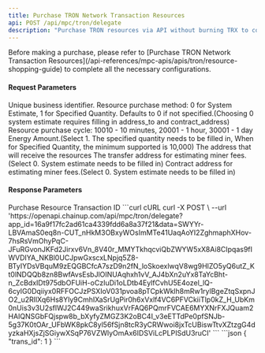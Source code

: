 ```yaml
---
title: Purchase TRON Network Transaction Resources
api: POST /api/mpc/tron/delegate
description: "Purchase TRON resources via API without burning TRX to complete the transaction."
---
```

<Tip> 
Before making a purchase, please refer to [Purchase TRON Network Transaction Resources](/api-references/mpc-apis/apis/tron/resource-shopping-guide) to complete all the necessary configurations.
</Tip>


#### Request Parameters
<ParamField query="request_id" type="string" required>
     Unique business identifier. 
</ParamField>
<ParamField query="buy_type" type="integer">
    Resource purchase method: 0 for System Estimate, 1 for Specified Quantity. Defaults to 0 if not specified.(Choosing 0 system estimate requires filling in address_to and contract_address)
</ParamField>
<ParamField query="service_charge_type" type="string" required>
    Resource purchase cycle:
    10010 - 10 minutes,
    20001 - 1 hour,
    30001 - 1 day
</ParamField>

<ParamField query="energy_num" type="integer" >
   Energy Amount.(Select 1. The specified quantity needs to be filled in, When for Specified Quantity, the minimum supported is 10,000)
</ParamField>
<ParamField query="address_from" type="string" required>
    The address that will receive the resources
</ParamField>
<ParamField query="address_to" type="string">
    The transfer address for estimating miner fees.(Select 0. System estimate needs to be filled in)
</ParamField>
<ParamField query="contract_address" type="string">
    Contract address for estimating miner fees.(Select 0. System estimate needs to be filled in)
</ParamField>



#### Response Parameters
<Expandable title="object">
    <ResponseField name="trans_id" type="integer">Purchase Resource Transaction ID</ResponseField>
</Expandable>



<RequestExample>
    ```curl cURL
    curl -X POST \
    --url 'https://openapi.chainup.com/api/mpc/tron/delegate?app_id=16a9f17fc2ad61ca4339fdd6a8a37f21&data=SWYYr-LBVAmaS0eq8n-CUT_nHkM3OBxyWOsImMTe41UaqAoYI2ZghmaphXHov-7hsRsVmOhyPqC-JFuRGvonJKFd2Jirxv6Vn_8V40r_MMYTkhqcviQbZWYW5xX8Ai8CIpqas9fIWVDIYA_NKBl0UCJpwGxscxLNpjq5Z8-BTyIYDsVBquM9zEQGBCfcA7szD9n2fN_loSkoexlwqV8wg9HIZO5yQ6utZ_Kt0lNDQQb8zn8BwfAvsEsbJlOINUAqhxh1vV_AJ4bXn2uYx8TaYcBht-n_ZcBdxIDt975dbOFUiH-oCzIuDi1oLDtb4EylfCvhU5E4ozel_lQ-6cyIG0Dqiiyx0RFFOCJzPSXIoV031pvoa8pTCpkWklh8mRw1rylBgeZtqSxpnJO2_u2RIlXq6Hs8Yly9CmhIXaSrUgPir0h6xVxlf4VC6PFVCkiiTlp0kZ_H_UbKm0nUis3v3U2sflWJ2C449waSrikhuxVrFAQ6PQmrFVCAE6MYXNrFXJQuam2HAIQNSGbFQjspw8b_bXyfyZMGZ3K2oBC4I_v3eETTdPe0pfSNJb-5g37K0tOAr_UFbWK8pkC8yl56fSjn8tcR3yCRWwoi8jxTcUBiswTtvXZtzgG4dyzkaHXjsZjSGiywXSqP76VZWlyOmAx6IDSViLcPLPISdU3ruCI'
    ```
</RequestExample>



<ResponseExample>
    ```json
    {
        "trans_id": 1
    }
    ```
</ResponseExample>